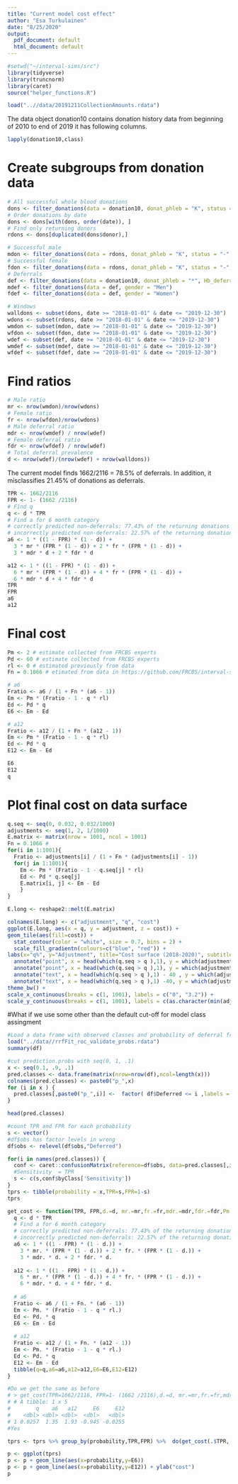 ```yaml
---
title: "Current model cost effect"
author: "Esa Turkulainen"
date: "8/25/2020"
output:
  pdf_document: default
  html_document: default
---
```


```r
#setwd("~/interval-sims/src")
library(tidyverse)
library(truncnorm)
library(caret)
source("helper_functions.R")
```

```r
load("..//data/20191211CollectionAmounts.rdata")
```

The data object donation10 contains donation history data from beginning of 2010 to end of 2019 it has following columns.


```r
lapply(donation10,class)
```



# Create subgroups from donation data
```r
# All successful whole blood donations
dons <- filter_donations(data = donation10, donat_phleb = "K", status = "-")
# Order donations by date
dons <- dons[with(dons, order(date)), ]
# Find only returning donors
rdons <- dons[duplicated(dons$donor),]

# Successful male
mdon <- filter_donations(data = rdons, donat_phleb = "K", status = "-", gender = "Men")
# Successful female
fdon <- filter_donations(data = rdons, donat_phleb = "K", status = "-", gender = "Women")
# Deferrals
def <- filter_donations(data = donation10, donat_phleb = "*", Hb_deferral = 1)
mdef <- filter_donations(data = def, gender = "Men")
fdef <- filter_donations(data = def, gender = "Women")

# Windows
walldons <- subset(dons, date >= "2018-01-01" & date <= "2019-12-30")
wdons <- subset(rdons, date >= "2018-01-01" & date <= "2019-12-30")
wmdon <- subset(mdon, date >= "2018-01-01" & date <= "2019-12-30")
wfdon <- subset(fdon, date >= "2018-01-01" & date <= "2019-12-30")
wdef <- subset(def, date >= "2018-01-01" & date <= "2019-12-30")
wmdef <- subset(mdef, date >= "2018-01-01" & date <= "2019-12-30")
wfdef <- subset(fdef, date >= "2018-01-01" & date <= "2019-12-30")
```

# Find ratios
```r
# Male ratio
mr <- nrow(wmdon)/nrow(wdons)
# Female ratio
fr <- nrow(wfdon)/nrow(wdons)
# Male deferral ratio
mdr <- nrow(wmdef) / nrow(wdef)
# Female deferral ratio
fdr <- nrow(wfdef) / nrow(wdef)
# Total deferral prevalence
d <- nrow(wdef)/(nrow(wdef) + nrow(walldons))
```

The current model finds 1662/2116 = 78.5% of deferrals. In addition, it misclassifies 21.45% of donations as deferrals.
```r
TPR <- 1662/2116
FPR <- 1- (1662 /2116)
# Find q
q <- d * TPR
# Find a for 6 month category
# correctly predicted non-deferrals: 77.43% of the returning donations (all - d): (0.7743 * (1 - d))
# incorrectly predicted non-deferrals: 22.57% of the returning donations (all - d): (0.2257 * (1 - d))
a6 <- 1 * ((1 - FPR) * (1 - d)) + 
  3 * mr * (FPR * (1 - d)) + 2 * fr * (FPR * (1 - d)) + 
  3 * mdr * d + 2 * fdr * d

a12 <- 1 * ((1 - FPR) * (1 - d)) + 
  6 * mr * (FPR * (1 - d)) + 4 * fr * (FPR * (1 - d)) + 
  6 * mdr * d + 4 * fdr * d
TPR
FPR
a6
a12
```

# Final cost
```r
Pm <- 2 # estimate collected from FRCBS experts
Pd <- 60 # estimate collected from FRCBS experts
rl <- 0 # estimated previously from data
Fn = 0.1066 # etimated from data in https://github.com/FRCBS/interval-sims/blob/master/src/eba_sims_w_data.Rmd 

# a6
Fratio <- a6 / (1 + Fn * (a6 - 1))
Em <- Pm * (Fratio - 1 - q * rl)
Ed <- Pd * q
E6 <- Em - Ed

# a12
Fratio <- a12 / (1 + Fn * (a12 - 1))
Em <- Pm * (Fratio - 1 - q * rl)
Ed <- Pd * q
E12 <- Em - Ed
```

```r
E6
E12
q
```


# Plot final cost on data surface

```r

q.seq <- seq(0, 0.032, 0.032/1000)
adjustments <- seq(1, 2, 1/1000)
E.matrix <- matrix(nrow = 1001, ncol = 1001)
Fn = 0.1066 # 
for(i in 1:1001){
  Fratio <- adjustments[i] / (1 + Fn * (adjustments[i] - 1))
  for(j in 1:1001){
    Em <- Pm * (Fratio - 1 - q.seq[j] * rl)
    Ed <- Pd * q.seq[j]
    E.matrix[i, j] <- Em - Ed
    }
}

E.long <- reshape2::melt(E.matrix)

```

```r
colnames(E.long) <- c("adjustment", "q", "cost")
ggplot(E.long, aes(x = q, y = adjustment, z = cost)) +
geom_tile(aes(fill=cost)) +
  stat_contour(color = "white", size = 0.7, bins = 2) +
  scale_fill_gradientn(colours=c("blue", "red")) +
labs(x="q%", y="Adjustment", title="Cost surface (2018-2020)", subtitle = paste0("Surface minimum: ", round(min(E.long$cost), 2), ". Cost effect thresholds highlighted at 0 and -1 euros.", "\n", "Dots mark current model performance with a 6 or 12 month extension strategy.")) + 
  annotate("point", x = head(which(q.seq > q ),1), y = which(adjustments > a6 & adjustments < (a6 + 0.001)), colour = "white", size = 2, alpha = 1) +
  annotate("point", x = head(which(q.seq > q ),1), y = which(adjustments > a12 & adjustments < (a12 + 0.001)), colour = "white", size = 2, alpha = 1) +
  annotate("text", x = head(which(q.seq > q ),1) - 40 , y = which(adjustments > a6 & adjustments < (a6 + 0.001)), label = "6", colour = "white") +
  annotate("text", x = head(which(q.seq > q ),1) -40, y = which(adjustments > a12 & adjustments < (a12 + 0.001)), label = "12", colour = "white") +
theme_bw() +
scale_x_continuous(breaks = c(1, 1001), labels = c("0", "3.2")) +
scale_y_continuous(breaks = c(1, 1001), labels = c(as.character(min(adjustments)), as.character(max(adjustments))))
```


#What if we use some other than the default cut-off for model class assingment

```r
#Load a data frame with observed classes and probability of deferral from  a classifier
load("../data//rrfFit_roc_validate_probs.rdata")
summary(df)
```


```r
#cut prediction.probs with seq(0, 1, .1)
x <- seq(0.1, .9, .1)
pred.classes <- data.frame(matrix(nrow=nrow(df),ncol=length(x)))
colnames(pred.classes) <- paste0("p_",x)
for (i in x ) {
  pred.classes[,paste0("p_",i)] <-  factor( df$Deferred <= i ,labels = c("Deferred","Accepted"))
}

head(pred.classes)
```


```r
#count TPR and FPR for each probability
s <- vector()
#df$obs has factor levels in wrong
df$obs <- relevel(df$obs,"Deferred")

for(i in names(pred.classes)) {
  conf <- caret::confusionMatrix(reference=df$obs, data=pred.classes[,i], positive = "Deferred",mode="everything")
  #Sensitivity  = TPR
  s <- c(s,conf$byClass['Sensitivity']) 
}
tprs <- tibble(probability = x,TPR=s,FPR=1-s)
tprs
```




```r


get_cost <- function(TPR, FPR,d.=d, mr.=mr,fr.=fr,mdr.=mdr,fdr.=fdr,Pm.=Pm,Pd.=Pd,Fn.=Fn,rl.=rl) {
  q <- d * TPR
  # Find a for 6 month category
  # correctly predicted non-deferrals: 77.43% of the returning donations (all - d): (0.7743 * (1 - d))
  # incorrectly predicted non-deferrals: 22.57% of the returning donations (all - d): (0.2257 * (1 - d))
  a6 <- 1 * ((1 - FPR) * (1 - d.)) + 
    3 * mr. * (FPR * (1 - d.)) + 2 * fr. * (FPR * (1 - d.)) + 
    3 * mdr. * d. + 2 * fdr. * d.
  
  a12 <- 1 * ((1 - FPR) * (1 - d.)) + 
    6 * mr. * (FPR * (1 - d.)) + 4 * fr. * (FPR * (1 - d.)) + 
    6 * mdr. * d. + 4 * fdr. * d.
  
  # a6
  Fratio <- a6 / (1 + Fn. * (a6 - 1))
  Em <- Pm. * (Fratio - 1 - q * rl.)
  Ed <- Pd. * q
  E6 <- Em - Ed
  
  # a12
  Fratio <- a12 / (1 + Fn. * (a12 - 1))
  Em <- Pm. * (Fratio - 1 - q * rl.)
  Ed <- Pd. * q
  E12 <- Em - Ed
  tibble(q=q,a6=a6,a12=a12,E6=E6,E12=E12)
}

#Do we get the same as before
# > get_cost(TPR=1662/2116, FPR=1- (1662 /2116),d.=d, mr.=mr,fr.=fr,mdr.=mdr,fdr.=fdr,Pm.=Pm,Pd.=Pd,Fn.=Fn,rl.=rl) 
# # A tibble: 1 x 5
#        q    a6   a12     E6     E12
#    <dbl> <dbl> <dbl>  <dbl>   <dbl>
# 1 0.0257  1.35  1.93 -0.945 -0.0255
#Yes

tprs <- tprs %>% group_by(probability,TPR,FPR) %>%  do(get_cost(.$TPR,.$FPR) )


```

```r
p <- ggplot(tprs)
p <- p + geom_line(aes(x=probability,y=E6))
p <- p + geom_line(aes(x=probability,y=E12)) + ylab("cost")
p
```



